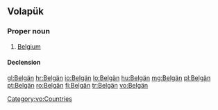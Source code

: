 ==Volapük==

===Proper noun===
{{head|vo|proper noun}}

# [[Belgium]]

====Declension====
{{vo-decl-noun-np}}

[[Category:vo:Countries]]

[[gl:Belgän]]
[[hr:Belgän]]
[[io:Belgän]]
[[lo:Belgän]]
[[hu:Belgän]]
[[mg:Belgän]]
[[pl:Belgän]]
[[pt:Belgän]]
[[ro:Belgän]]
[[fi:Belgän]]
[[tr:Belgän]]
[[vo:Belgän]]